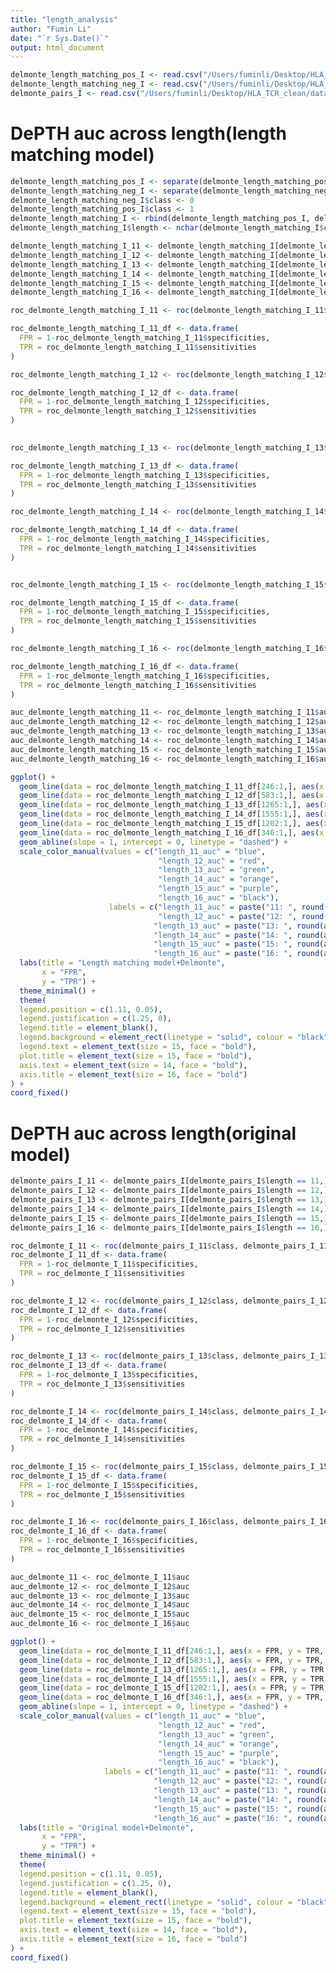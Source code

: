 ```yaml
---
title: "length_analysis"
author: "Fumin Li"
date: "`r Sys.Date()`"
output: html_document
---
```


```r
delmonte_length_matching_pos_I <- read.csv("/Users/fuminli/Desktop/HLA_TCR_clean/model/length_matching_model_I/test/delmonte_test/test_pos_output/avg_predicted_scores.csv")
delmonte_length_matching_neg_I <- read.csv("/Users/fuminli/Desktop/HLA_TCR_clean/model/length_matching_model_I/test/delmonte_test/test_neg_output/avg_predicted_scores.csv")
delmonte_pairs_I <- read.csv("/Users/fuminli/Desktop/HLA_TCR_clean/data/delmonte_pairs_I.csv")
```

# DePTH auc across length(length matching model)

```r
delmonte_length_matching_pos_I <- separate(delmonte_length_matching_pos_I, tcr, into = c("v", "cdr3"), sep = ",")
delmonte_length_matching_neg_I <- separate(delmonte_length_matching_neg_I, tcr, into = c("v", "cdr3"), sep = ",")
delmonte_length_matching_neg_I$class <- 0
delmonte_length_matching_pos_I$class <- 1
delmonte_length_matching_I <- rbind(delmonte_length_matching_pos_I, delmonte_length_matching_neg_I)
delmonte_length_matching_I$length <- nchar(delmonte_length_matching_I$cdr3)
```

```r
delmonte_length_matching_I_11 <- delmonte_length_matching_I[delmonte_length_matching_I$length == 11,]
delmonte_length_matching_I_12 <- delmonte_length_matching_I[delmonte_length_matching_I$length == 12,]
delmonte_length_matching_I_13 <- delmonte_length_matching_I[delmonte_length_matching_I$length == 13,]
delmonte_length_matching_I_14 <- delmonte_length_matching_I[delmonte_length_matching_I$length == 14,]
delmonte_length_matching_I_15 <- delmonte_length_matching_I[delmonte_length_matching_I$length == 15,]
delmonte_length_matching_I_16 <- delmonte_length_matching_I[delmonte_length_matching_I$length == 16,]
```

```r
roc_delmonte_length_matching_I_11 <- roc(delmonte_length_matching_I_11$class, delmonte_length_matching_I_11$score)

roc_delmonte_length_matching_I_11_df <- data.frame(
  FPR = 1-roc_delmonte_length_matching_I_11$specificities,
  TPR = roc_delmonte_length_matching_I_11$sensitivities
)

roc_delmonte_length_matching_I_12 <- roc(delmonte_length_matching_I_12$class, delmonte_length_matching_I_12$score)

roc_delmonte_length_matching_I_12_df <- data.frame(
  FPR = 1-roc_delmonte_length_matching_I_12$specificities,
  TPR = roc_delmonte_length_matching_I_12$sensitivities
)

 
roc_delmonte_length_matching_I_13 <- roc(delmonte_length_matching_I_13$class, delmonte_length_matching_I_13$score)

roc_delmonte_length_matching_I_13_df <- data.frame(
  FPR = 1-roc_delmonte_length_matching_I_13$specificities,
  TPR = roc_delmonte_length_matching_I_13$sensitivities
)

roc_delmonte_length_matching_I_14 <- roc(delmonte_length_matching_I_14$class, delmonte_length_matching_I_14$score)

roc_delmonte_length_matching_I_14_df <- data.frame(
  FPR = 1-roc_delmonte_length_matching_I_14$specificities,
  TPR = roc_delmonte_length_matching_I_14$sensitivities
)


roc_delmonte_length_matching_I_15 <- roc(delmonte_length_matching_I_15$class, delmonte_length_matching_I_15$score)

roc_delmonte_length_matching_I_15_df <- data.frame(
  FPR = 1-roc_delmonte_length_matching_I_15$specificities,
  TPR = roc_delmonte_length_matching_I_15$sensitivities
)

roc_delmonte_length_matching_I_16 <- roc(delmonte_length_matching_I_16$class, delmonte_length_matching_I_16$score)

roc_delmonte_length_matching_I_16_df <- data.frame(
  FPR = 1-roc_delmonte_length_matching_I_16$specificities,
  TPR = roc_delmonte_length_matching_I_16$sensitivities
)

auc_delmonte_length_matching_11 <- roc_delmonte_length_matching_I_11$auc
auc_delmonte_length_matching_12 <- roc_delmonte_length_matching_I_12$auc
auc_delmonte_length_matching_13 <- roc_delmonte_length_matching_I_13$auc
auc_delmonte_length_matching_14 <- roc_delmonte_length_matching_I_14$auc
auc_delmonte_length_matching_15 <- roc_delmonte_length_matching_I_15$auc
auc_delmonte_length_matching_16 <- roc_delmonte_length_matching_I_16$auc
```

```r
ggplot() +
  geom_line(data = roc_delmonte_length_matching_I_11_df[246:1,], aes(x = FPR, y = TPR, color = "length_11_auc")) +
  geom_line(data = roc_delmonte_length_matching_I_12_df[583:1,], aes(x = FPR, y = TPR, color = "length_12_auc")) +
  geom_line(data = roc_delmonte_length_matching_I_13_df[1265:1,], aes(x = FPR, y = TPR, color = "length_13_auc")) +
  geom_line(data = roc_delmonte_length_matching_I_14_df[1555:1,], aes(x = FPR, y = TPR, color = "length_14_auc")) +
  geom_line(data = roc_delmonte_length_matching_I_15_df[1202:1,], aes(x = FPR, y = TPR, color = "length_15_auc")) +
  geom_line(data = roc_delmonte_length_matching_I_16_df[346:1,], aes(x = FPR, y = TPR, color = "length_16_auc")) +
  geom_abline(slope = 1, intercept = 0, linetype = "dashed") +
  scale_color_manual(values = c("length_11_auc" = "blue",
                                 "length_12_auc" = "red",
                                 "length_13_auc" = "green",
                                 "length_14_auc" = "orange",
                                 "length_15_auc" = "purple",
                                 "length_16_auc" = "black"),
                      labels = c("length_11_auc" = paste("11: ", round(auc_delmonte_length_matching_11,2)),
                                 "length_12_auc" = paste("12: ", round(auc_delmonte_length_matching_12,2)),
                                "length_13_auc" = paste("13: ", round(auc_delmonte_length_matching_13,2)),
                                "length_14_auc" = paste("14: ", round(auc_delmonte_length_matching_14,2)),
                                "length_15_auc" = paste("15: ", round(auc_delmonte_length_matching_15,2)),
                                "length_16_auc" = paste("16: ", round(auc_delmonte_length_matching_16,2)))) +
  labs(title = "Length matching model+Delmonte",
       x = "FPR",
       y = "TPR") +
  theme_minimal() +
  theme(
  legend.position = c(1.11, 0.05),
  legend.justification = c(1.25, 0),
  legend.title = element_blank(),
  legend.background = element_rect(linetype = "solid", colour = "black"),
  legend.text = element_text(size = 15, face = "bold"),
  plot.title = element_text(size = 15, face = "bold"),
  axis.text = element_text(size = 14, face = "bold"),  
  axis.title = element_text(size = 16, face = "bold")  
) + 
coord_fixed()
```

# DePTH auc across length(original model)

```r
delmonte_pairs_I_11 <- delmonte_pairs_I[delmonte_pairs_I$length == 11,]
delmonte_pairs_I_12 <- delmonte_pairs_I[delmonte_pairs_I$length == 12,]
delmonte_pairs_I_13 <- delmonte_pairs_I[delmonte_pairs_I$length == 13,]
delmonte_pairs_I_14 <- delmonte_pairs_I[delmonte_pairs_I$length == 14,]
delmonte_pairs_I_15 <- delmonte_pairs_I[delmonte_pairs_I$length == 15,]
delmonte_pairs_I_16 <- delmonte_pairs_I[delmonte_pairs_I$length == 16,]
```

```r
roc_delmonte_I_11 <- roc(delmonte_pairs_I_11$class, delmonte_pairs_I_11$score)
roc_delmonte_I_11_df <- data.frame(
  FPR = 1-roc_delmonte_I_11$specificities,
  TPR = roc_delmonte_I_11$sensitivities
)

roc_delmonte_I_12 <- roc(delmonte_pairs_I_12$class, delmonte_pairs_I_12$score)
roc_delmonte_I_12_df <- data.frame(
  FPR = 1-roc_delmonte_I_12$specificities,
  TPR = roc_delmonte_I_12$sensitivities
)

roc_delmonte_I_13 <- roc(delmonte_pairs_I_13$class, delmonte_pairs_I_13$score)
roc_delmonte_I_13_df <- data.frame(
  FPR = 1-roc_delmonte_I_13$specificities,
  TPR = roc_delmonte_I_13$sensitivities
)

roc_delmonte_I_14 <- roc(delmonte_pairs_I_14$class, delmonte_pairs_I_14$score)
roc_delmonte_I_14_df <- data.frame(
  FPR = 1-roc_delmonte_I_14$specificities,
  TPR = roc_delmonte_I_14$sensitivities
)

roc_delmonte_I_15 <- roc(delmonte_pairs_I_15$class, delmonte_pairs_I_15$score)
roc_delmonte_I_15_df <- data.frame(
  FPR = 1-roc_delmonte_I_15$specificities,
  TPR = roc_delmonte_I_15$sensitivities
)

roc_delmonte_I_16 <- roc(delmonte_pairs_I_16$class, delmonte_pairs_I_16$score)
roc_delmonte_I_16_df <- data.frame(
  FPR = 1-roc_delmonte_I_16$specificities,
  TPR = roc_delmonte_I_16$sensitivities
)

auc_delmonte_11 <- roc_delmonte_I_11$auc
auc_delmonte_12 <- roc_delmonte_I_12$auc
auc_delmonte_13 <- roc_delmonte_I_13$auc
auc_delmonte_14 <- roc_delmonte_I_14$auc
auc_delmonte_15 <- roc_delmonte_I_15$auc
auc_delmonte_16 <- roc_delmonte_I_16$auc
```

```r
ggplot() +
  geom_line(data = roc_delmonte_I_11_df[246:1,], aes(x = FPR, y = TPR, color = "length_11_auc")) +
  geom_line(data = roc_delmonte_I_12_df[583:1,], aes(x = FPR, y = TPR, color = "length_12_auc")) +
  geom_line(data = roc_delmonte_I_13_df[1265:1,], aes(x = FPR, y = TPR, color = "length_13_auc")) +
  geom_line(data = roc_delmonte_I_14_df[1555:1,], aes(x = FPR, y = TPR, color = "length_14_auc")) +
  geom_line(data = roc_delmonte_I_15_df[1202:1,], aes(x = FPR, y = TPR, color = "length_15_auc")) +
  geom_line(data = roc_delmonte_I_16_df[346:1,], aes(x = FPR, y = TPR, color = "length_16_auc")) +
  geom_abline(slope = 1, intercept = 0, linetype = "dashed") +
  scale_color_manual(values = c("length_11_auc" = "blue",
                                 "length_12_auc" = "red",
                                 "length_13_auc" = "green",
                                 "length_14_auc" = "orange",
                                 "length_15_auc" = "purple",
                                 "length_16_auc" = "black"),
                     labels = c("length_11_auc" = paste("11: ", round(auc_delmonte_11,2)),
                                "length_12_auc" = paste("12: ", round(auc_delmonte_12,2)),
                                "length_13_auc" = paste("13: ", round(auc_delmonte_13,2)),
                                "length_14_auc" = paste("14: ", round(auc_delmonte_14,2)),
                                "length_15_auc" = paste("15: ", round(auc_delmonte_15,2)),
                                "length_16_auc" = paste("16: ", round(auc_delmonte_16,2)))) +
  labs(title = "Original model+Delmonte",
       x = "FPR",
       y = "TPR") +
  theme_minimal() +
  theme(
  legend.position = c(1.11, 0.05),
  legend.justification = c(1.25, 0),
  legend.title = element_blank(),
  legend.background = element_rect(linetype = "solid", colour = "black"),
  legend.text = element_text(size = 15, face = "bold"),
  plot.title = element_text(size = 15, face = "bold"),
  axis.text = element_text(size = 14, face = "bold"),  
  axis.title = element_text(size = 16, face = "bold")  
) + 
coord_fixed()
```




